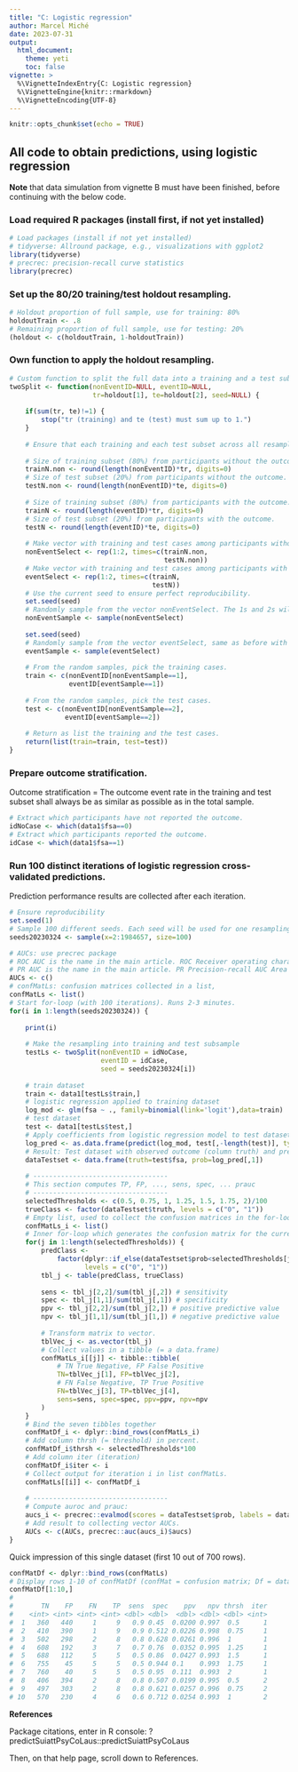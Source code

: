 ```yaml
---
title: "C: Logistic regression"
author: Marcel Miché
date: 2023-07-31
output:
  html_document:
    theme: yeti
    toc: false
vignette: >
  %\VignetteIndexEntry{C: Logistic regression}
  %\VignetteEngine{knitr::rmarkdown}
  %\VignetteEncoding{UTF-8}
---
```


```r
knitr::opts_chunk$set(echo = TRUE)
```

## All code to obtain predictions, using logistic regression

**Note** that data simulation from vignette B must have been finished, before continuing with the below code.

### Load required R packages (install first, if not yet installed)
```r
# Load packages (install if not yet installed)
# tidyverse: Allround package, e.g., visualizations with ggplot2
library(tidyverse)
# precrec: precision-recall curve statistics
library(precrec)
```

### Set up the 80/20 training/test holdout resampling.
```r
# Holdout proportion of full sample, use for training: 80%
holdoutTrain <- .8
# Remaining proportion of full sample, use for testing: 20%
(holdout <- c(holdoutTrain, 1-holdoutTrain))
```

### Own function to apply the holdout resampling.
```r
# Custom function to split the full data into a training and a test subset.
twoSplit <- function(nonEventID=NULL, eventID=NULL,
                     tr=holdout[1], te=holdout[2], seed=NULL) {
    
    if(sum(tr, te)!=1) {
        stop("tr (training) and te (test) must sum up to 1.")
    }
    
    # Ensure that each training and each test subset across all resamplings resemble the full dataset. That is, the outcome in each training and test subset pair should have roughly 1.2% many outcome cases.
    
    # Size of training subset (80%) from participants without the outcome.
    trainN.non <- round(length(nonEventID)*tr, digits=0)
    # Size of test subset (20%) from participants without the outcome.
    testN.non <- round(length(nonEventID)*te, digits=0)
    
    # Size of training subset (80%) from participants with the outcome.
    trainN <- round(length(eventID)*tr, digits=0)
    # Size of test subset (20%) from participants with the outcome.
    testN <- round(length(eventID)*te, digits=0)
    
    # Make vector with training and test cases among participants without the ouctome (N = 4002). This vector has a neat order of 1s and 2s.
    nonEventSelect <- rep(1:2, times=c(trainN.non,
                                       testN.non))
    # Make vector with training and test cases among participants with the ouctome (N = 48). This vector has a neat order of 1s and 2s.
    eventSelect <- rep(1:2, times=c(trainN,
                                    testN))
    # Use the current seed to ensure perfect reproducibility.
    set.seed(seed)
    # Randomly sample from the vector nonEventSelect. The 1s and 2s will then be scattered all over the place.
    nonEventSample <- sample(nonEventSelect)
    
    set.seed(seed)
    # Randomly sample from the vector eventSelect, same as before with vector nonEventSelect.
    eventSample <- sample(eventSelect)
    
    # From the random samples, pick the training cases.
    train <- c(nonEventID[nonEventSample==1],
               eventID[eventSample==1])
    
    # From the random samples, pick the test cases.
    test <- c(nonEventID[nonEventSample==2],
              eventID[eventSample==2])
    
    # Return as list the training and the test cases.
    return(list(train=train, test=test))
}
```

### Prepare outcome stratification.

Outcome stratification = The outcome event rate in the training and test subset shall always be as similar as possible as in the total sample.
```r
# Extract which participants have not reported the outcome.
idNoCase <- which(data1$fsa==0)
# Extract which participants reported the outcome.
idCase <- which(data1$fsa==1)
```

### Run 100 distinct iterations of logistic regression cross-validated predictions.

Prediction performance results are collected after each iteration.
```r
# Ensure reproducibility
set.seed(1)
# Sample 100 different seeds. Each seed will be used for one resampling iteration.
seeds20230324 <- sample(x=2:1984657, size=100)

# AUCs: use precrec package
# ROC AUC is the name in the main article. ROC Receiver operating characteristic AUC Area under the curve
# PR AUC is the name in the main article. PR Precision-recall AUC Area under the curve.
AUCs <- c()
# confMatLs: confusion matrices collected in a list,
confMatLs <- list()
# Start for-loop (with 100 iterations). Runs 2-3 minutes.
for(i in 1:length(seeds20230324)) {
    
    print(i)
    
    # Make the resampling into training and test subsample
    testLs <- twoSplit(nonEventID = idNoCase,
                       eventID = idCase,
                       seed = seeds20230324[i])
    
    # train dataset 
    train <- data1[testLs$train,]
    # logistic regression applied to training dataset
    log_mod <- glm(fsa ~ ., family=binomial(link='logit'),data=train)
    # test dataset
    test <- data1[testLs$test,]
    # Apply coefficients from logistic regression model to test dataset.
    log_pred <- as.data.frame(predict(log_mod, test[,-length(test)], type='response'))
    # Result: Test dataset with observed outcome (column truth) and predicted probability (column prob) that the outcome was observed.
    dataTestset <- data.frame(truth=test$fsa, prob=log_pred[,1])
    
    # ----------------------------------
    # This section computes TP, FP, ..., sens, spec, ... prauc
    # ----------------------------------
    selectedThresholds <- c(0.5, 0.75, 1, 1.25, 1.5, 1.75, 2)/100
    trueClass <- factor(dataTestset$truth, levels = c("0", "1"))
    # Empty list, used to collect the confusion matrices in the for-loop.
    confMatLs_i <- list()
    # Inner for-loop which generates the confusion matrix for the current iteration AND for each of the seven thresholds.
    for(j in 1:length(selectedThresholds)) {
        predClass <-
            factor(dplyr::if_else(dataTestset$prob<selectedThresholds[j],0,1),
                   levels = c("0", "1"))
        tbl_j <- table(predClass, trueClass)
        
        sens <- tbl_j[2,2]/sum(tbl_j[,2]) # sensitivity
        spec <- tbl_j[1,1]/sum(tbl_j[,1]) # specificity
        ppv <- tbl_j[2,2]/sum(tbl_j[2,]) # positive predictive value
        npv <- tbl_j[1,1]/sum(tbl_j[1,]) # negative predictive value
        
        # Transform matrix to vector.
        tblVec_j <- as.vector(tbl_j)
        # Collect values in a tibble (= a data.frame)
        confMatLs_i[[j]] <- tibble::tibble(
            # TN True Negative, FP False Positive
            TN=tblVec_j[1], FP=tblVec_j[2],
            # FN False Negative, TP True Positive
            FN=tblVec_j[3], TP=tblVec_j[4],
            sens=sens, spec=spec, ppv=ppv, npv=npv
        )
    }
    # Bind the seven tibbles together
    confMatDf_i <- dplyr::bind_rows(confMatLs_i)
    # Add column thrsh (= threshold) in percent.
    confMatDf_i$thrsh <- selectedThresholds*100
    # Add column iter (iteration)
    confMatDf_i$iter <- i
    # Collect output for iteration i in list confMatLs.
    confMatLs[[i]] <- confMatDf_i
    
    # ----------------------------------
    # Compute auroc and prauc:
    aucs_i <- precrec::evalmod(scores = dataTestset$prob, labels = dataTestset$truth)
    # Add result to collecting vector AUCs.
    AUCs <- c(AUCs, precrec::auc(aucs_i)$aucs)
}
```

Quick impression of this single dataset (first 10 out of 700 rows).
```r
confMatDf <- dplyr::bind_rows(confMatLs)
# Display rows 1-10 of confMatDf (confMat = confusion matrix; Df = data.frame)
confMatDf[1:10,]
#
#       TN    FP    FN    TP  sens  spec    ppv   npv thrsh  iter
#    <int> <int> <int> <int> <dbl> <dbl>  <dbl> <dbl> <dbl> <int>
#  1   360   440     1     9   0.9 0.45  0.0200 0.997  0.5      1
#  2   410   390     1     9   0.9 0.512 0.0226 0.998  0.75     1
#  3   502   298     2     8   0.8 0.628 0.0261 0.996  1        1
#  4   608   192     3     7   0.7 0.76  0.0352 0.995  1.25     1
#  5   688   112     5     5   0.5 0.86  0.0427 0.993  1.5      1
#  6   755    45     5     5   0.5 0.944 0.1    0.993  1.75     1
#  7   760    40     5     5   0.5 0.95  0.111  0.993  2        1
#  8   406   394     2     8   0.8 0.507 0.0199 0.995  0.5      2
#  9   497   303     2     8   0.8 0.621 0.0257 0.996  0.75     2
# 10   570   230     4     6   0.6 0.712 0.0254 0.993  1        2
```

**References**

Package citations, enter in R console: ?predictSuiattPsyCoLaus::predictSuiattPsyCoLaus

Then, on that help page, scroll down to References.